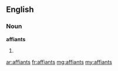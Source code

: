 ==English==

===Noun===
'''affiants'''

# {{plural of|[[affiant]]}}

[[ar:affiants]]
[[fr:affiants]]
[[mg:affiants]]
[[my:affiants]]